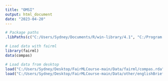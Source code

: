 ```yaml
---
title: "OMSI"
output: html_document
date: "2023-04-20"
---
```


```r
# Package paths
.libPaths(c("C:/Users/Sydney/Documents/R/win-library/4.1", "C:/Program Files/R/R-4.1.3/library"))

# Load data with fairml
library(fairml)
data(compas)

# Load data from desktop
load("C:/Users/Sydney/Desktop/FairMLCourse-main/Data/fairml/compas.rda")
load("C:/Users/Sydney/Desktop/FairMLCourse-main/Data/other/englishBrief.Rdata")
```

